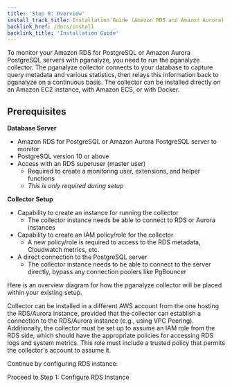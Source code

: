 ```yaml
---
title: 'Step 0: Overview'
install_track_title: Installation Guide (Amazon RDS and Amazon Aurora)
backlink_href: /docs/install
backlink_title: 'Installation Guide'
---
```



To monitor your Amazon RDS for PostgreSQL or Amazon Aurora PostgreSQL servers
with pganalyze, you need to run the pganalyze collector. The pganalyze collector
connects to your database to capture query metadata and various statistics, then
relays this information back to pganalyze on a continuous basis.
The collector can be installed directly on an Amazon EC2 instance, with Amazon
ECS, or with Docker.

## Prerequisites

**Database Server**
* Amazon RDS for PostgreSQL or Amazon Aurora PostgreSQL server to monitor
* PostgreSQL version 10 or above
* Access with an RDS superuser (master user)
  * Required to create a monitoring user, extensions, and helper functions
  * _This is only required during setup_

**Collector Setup**
* Capability to create an instance for running the collector
  * The collector instance needs be able to connect to RDS or Aurora instances
* Capability to create an IAM policy/role for the collector
  * A new policy/role is required to access to the RDS metadata, Cloudwatch
    metrics, etc.
* A direct connection to the PostgreSQL server
  * The collector instance needs to be able to connect to the server directly,
    bypass any connection poolers like PgBouncer

Here is an overview diagram for how the pganalyze collector will be placed
within your existing setup.

<ImgCollectorAwsArchitecture />

Collector can be installed in a different AWS account from the one hosting the
RDS/Aurora instance, provided that the collector can establish a connection to
the RDS/Aurora instance (e.g., using VPC Peering).
Additionally, the collector must be set up to assume an IAM role from the RDS
side, which should have the appropriate policies for accessing RDS logs and
system metrics. This role must include a trusted policy that permits the
collector's account to assume it.


Continue by configuring RDS instance:

<Link className="btn btn-success" to="01_configure_rds_instance">
  Proceed to Step 1: Configure RDS Instance
</Link>

